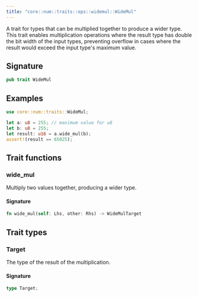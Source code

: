 ```yaml
---
title: "core::num::traits::ops::widemul::WideMul"
---
```


A trait for types that can be multiplied together to produce a wider type.
This trait enables multiplication operations where the result type has double
the bit width of the input types, preventing overflow in cases where the
result would exceed the input type's maximum value.

## Signature

```rust
pub trait WideMul
```



## Examples

```rust
use core::num::traits::WideMul;

let a: u8 = 255; // maximum value for u8
let b: u8 = 255;
let result: u16 = a.wide_mul(b);
assert!(result == 65025);
```


## Trait functions

### wide_mul



Multiply two values together, producing a wider type.





#### Signature

```rust
fn wide_mul(self: Lhs, other: Rhs) -> WideMulTarget
```


## Trait types

### Target

The type of the result of the multiplication.


#### Signature

```rust
type Target;
```


